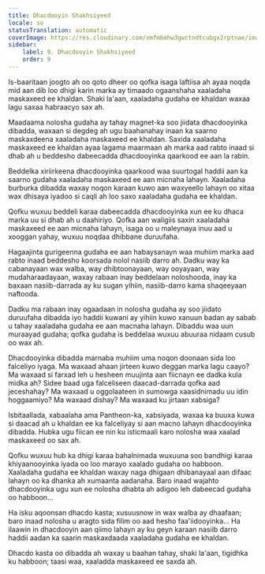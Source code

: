 ```yaml
---
title: Dhacdooyin Shakhsiyeed
locale: so
statusTranslation: automatic
coverImage: https://res.cloudinary.com/xmfm6mhw3gwctndtcubgx2rptnae/image/upload/v1740468922/small_cover_tratado_de_psicologia_revolucionaria_a4c0dca4e0.webp
sidebar:
    label: 9. Dhacdooyin Shakhsiyeed
    order: 9
---
```

Is-baaritaan joogto ah oo qoto dheer oo qofka isaga laftiisa ah ayaa noqda mid aan dib loo dhigi karin marka ay timaado ogaanshaha xaaladaha maskaxeed ee khaldan. Shaki la'aan, xaaladaha gudaha ee khaldan waxaa lagu saxaa habraacyo sax ah.

Maadaama nolosha gudaha ay tahay magnet-ka soo jiidata dhacdooyinka dibadda, waxaan si degdeg ah ugu baahanahay inaan ka saarno maskaxdeena xaaladaha maskaxeed ee khaldan. Saxida xaaladaha maskaxeed ee khaldan ayaa lagama maarmaan ah marka aad rabto inaad si dhab ah u beddesho dabeecadda dhacdooyinka qaarkood ee aan la rabin.

Beddelka xiriirkeena dhacdooyinka qaarkood waa suurtogal haddii aan ka saarno gudaha xaaladaha maskaxeed ee aan micnaha lahayn. Xaaladaha burburka dibadda waxay noqon karaan kuwo aan waxyeello lahayn oo xitaa wax dhisaya iyadoo si caqli ah loo saxo xaaladaha gudaha ee khaldan.

Qofku wuxuu beddeli karaa dabeecadda dhacdooyinka xun ee ku dhaca marka uu si dhab ah u daahiriyo. Qofka aan waligiis saxin xaaladaha maskaxeed ee aan micnaha lahayn, isaga oo u maleynaya inuu aad u xooggan yahay, wuxuu noqdaa dhibbane duruufaha.

Hagaajinta gurigeenna gudaha ee aan habaysanayn waa muhiim marka aad rabto inaad beddesho koorsada nolol nasiib darro ah. Dadku way ka cabanayaan wax walba, way dhibtoonayaan, way ooyayaan, way mudaharaadayaan, waxay rabaan inay beddelaan noloshooda, inay ka baxaan nasiib-darrada ay ku sugan yihiin, nasiib-darro kama shaqeeyaan naftooda.

Dadku ma rabaan inay ogaadaan in nolosha gudaha ay soo jiidato duruufaha dibadda iyo haddii kuwani ay yihiin kuwo xanuun badan ay sabab u tahay xaaladaha gudaha ee aan macnaha lahayn. Dibaddu waa uun muraayad gudaha; qofka gudaha is beddelaa wuxuu abuuraa nidaam cusub oo wax ah.

Dhacdooyinka dibadda marnaba muhiim uma noqon doonaan sida loo falceliyo iyaga. Ma waxaad ahaan jirteen kuwo deggan marka lagu caayo? Ma waxaad si farxad leh u hesheen muujinta aan fiicnayn ee dadka kula midka ah? Sidee baad uga falceliseen daacad-darrada qofka aad jeceshahay? Ma waxaad u oggolaateen in sumowga xaasidnimadu uu idin hoggaamiyo? Ma waxaad dishay? Ma waxaad ku jirtaan xabsiga?

Isbitaallada, xabaalaha ama Pantheon-ka, xabsiyada, waxaa ka buuxa kuwa si daacad ah u khaldan ee ka falceliyay si aan macno lahayn dhacdooyinka dibadda. Hubka ugu fiican ee nin ku isticmaali karo nolosha waa xaalad maskaxeed oo sax ah.

Qofku wuxuu hub ka dhigi karaa bahalnimada wuxuuna soo bandhigi karaa khiyaanooyinka iyada oo loo marayo xaalado gudaha oo habboon. Xaaladaha gudaha ee khaldan waxay naga dhigaan dhibanayaal aan difaac lahayn oo ka dhanka ah xumaanta aadanaha. Baro inaad wajahto dhacdooyinka ugu xun ee nolosha dhabta ah adigoo leh dabeecad gudaha oo habboon...

Ha isku aqoonsan dhacdo kasta; xusuusnow in wax walba ay dhaafaan; baro inaad nolosha u aragto sida filim oo aad hesho faa'iidooyinka... Ha ilaawin in dhacdooyin aan qiimo lahayn ay ku geyn karaan nasiib darro haddii aadan ka saarin maskaxdaada xaaladaha gudaha ee khaldan.

Dhacdo kasta oo dibadda ah waxay u baahan tahay, shaki la'aan, tigidhka ku habboon; taasi waa, xaaladda maskaxeed ee saxda ah.


